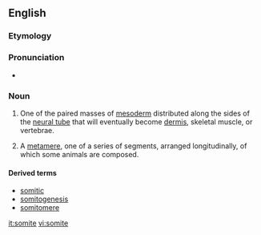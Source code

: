 ==English==
===Etymology===

{{suffix|soma|ite}}

===Pronunciation===

*{{IPA|ˈsoʊmaɪt}} {{qualifier|US}}

===Noun===
{{en-noun}}

#{{embryology}} One of the paired masses of [[mesoderm]] distributed along the sides of the [[neural tube]] that will eventually become [[dermis]], skeletal muscle, or vertebrae.
# {{anatomy}} A [[metamere]], one of a series of segments, arranged longitudinally, of which some animals are composed.

====Derived terms====
*[[somitic]]
*[[somitogenesis]]
*[[somitomere]]

[[it:somite]]
[[vi:somite]]